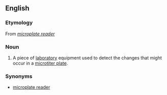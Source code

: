 ==English==
{{wikipedia}}
===Etymology===
From ''[[microplate reader]]''

===Noun===
{{en-noun|sg=[[plate]] [[reader]]}}

#{{context|chemistry|biochemistry}} A piece of [[laboratory]] equipment used to detect the changes that might occur in a [[microtiter plate]].

===Synonyms===
*[[microplate reader]]